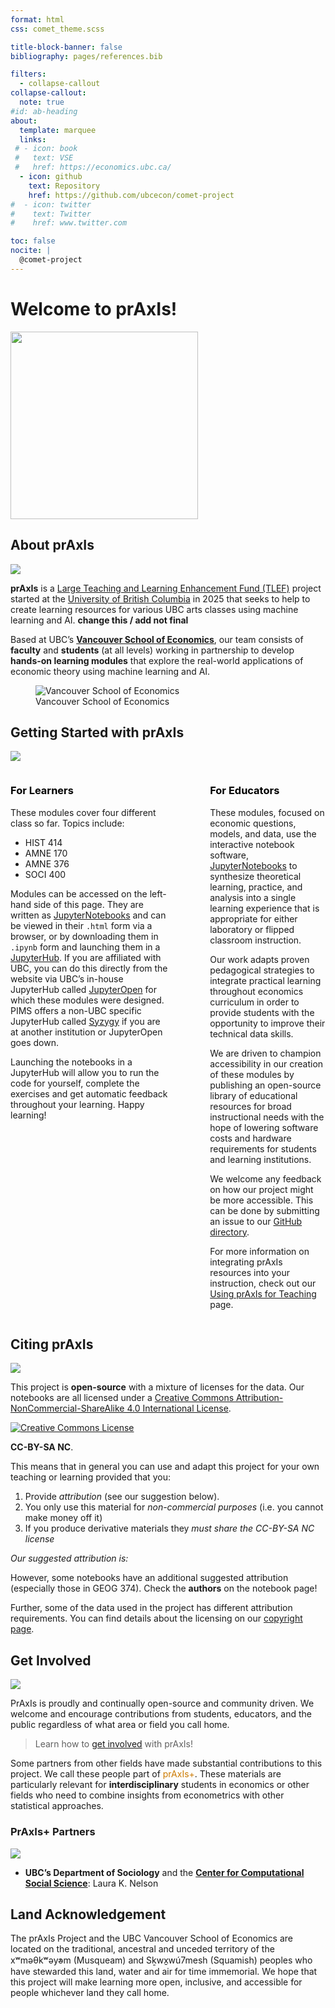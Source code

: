 ```yaml
---
format: html
css: comet_theme.scss

title-block-banner: false
bibliography: pages/references.bib

filters:
  - collapse-callout
collapse-callout:
  note: true
#id: ab-heading
about:
  template: marquee
  links: 
 # - icon: book
 #   text: VSE 
 #   href: https://economics.ubc.ca/
  - icon: github
    text: Repository
    href: https://github.com/ubcecon/comet-project 
#  - icon: twitter
#    text: Twitter
#    href: www.twitter.com

toc: false
nocite: |
  @comet-project
---
```


# Welcome to prAxIs! {.test}
![](media/praxis-badge.png){width="300" fig-align="center"}


## About prAxIs
![](media/banner.png)

**prAxIs**  is a [Large Teaching and Learning Enhancement Fund (TLEF)](https://tlef.ubc.ca/) project started at the [University of British Columbia](https://www.ubc.ca/) in 2025 that seeks to help to create learning resources for various UBC arts classes using machine learning and AI.  **change this / add not final**

Based at UBC’s [**Vancouver School of Economics**](https://economics.ubc.ca/), our team consists of **faculty** and **students** (at all levels) working in partnership to develop **hands-on learning modules** that explore the real-world applications of economic theory using machine learning and AI. 

![Vancouver School of Economics](media/ubc_vse.jpg){fig-alt="Vancouver School of Economics Building on UBC Musqueam campus"}

## Getting Started with prAxIs
![](media/banner.png)

:::: {.columns}

::: {.column width="55%"}
### <span style="color:#000000" > For Learners </span>
These modules cover four different class so far. Topics include:

* HIST 414
* AMNE 170
* AMNE 376
* SOCI 400

Modules can be accessed on the left-hand side of this page. They are written as [JupyterNotebooks](https://jupyter.org/) and can be viewed in their `.html` form via a browser, or by downloading them in `.ipynb` form and launching them in a [JupyterHub](https://jupyter.org/hub). If you are affiliated with UBC, you can do this directly from the website via UBC’s in-house JupyterHub called [JupyterOpen](https://open.jupyter.ubc.ca/) for which these modules were designed. PIMS offers a non-UBC specific JupyterHub called [Syzygy](https://syzygy.ca/) if you are at another institution or JupyterOpen goes down.

Launching the notebooks in a JupyterHub will allow you to run the code for yourself, complete the exercises and get automatic feedback throughout your learning. Happy learning! 
:::

::: {.column width="5%"}
<!-- empty column to create gap -->
:::

::: {.column width="40%"}
### <span style="color:#000000" > For Educators </span>
These modules, focused on economic questions, models, and data, use the interactive notebook software, [JupyterNotebooks](https://jupyter.org/) to synthesize theoretical learning, practice, and analysis into a single learning experience that is appropriate for either laboratory or flipped classroom instruction. 

Our work adapts proven pedagogical strategies to integrate practical learning throughout economics curriculum in order to provide students with the opportunity to improve their technical data skills. 

We are driven to champion accessibility in our creation of these modules by publishing an open-source library of educational resources for broad instructional needs with the hope of lowering software costs and hardware requirements for students and learning institutions.

We welcome any feedback on how our project might be more accessible. This can be done by submitting an issue to our [GitHub directory](https://github.com/ubcecon/comet-project). 

For more information on integrating prAxIs resources into your instruction, check out our [Using prAxIs for Teaching](pages/using_comet.qmd) page.
:::
::::

<!-- Graphviz::render_graph(..media/comet_flowchart.qmd) 

![Inside a Jupyter Notebook](media/jupyter_notebook.s){fig-align="center"} -->

## Citing prAxIs
![](media/banner.png)

This project is **open-source** with a mixture of licenses for the data.  Our notebooks are all licensed under a [Creative Commons Attribution-NonCommercial-ShareAlike 4.0 International License](http://creativecommons.org/licenses/by-nc-sa/4.0/). 

<div text-align="center"><a rel="license" href="http://creativecommons.org/licenses/by-nc-sa/4.0/"><img alt="Creative Commons License" style="border-width:0" src="https://i.creativecommons.org/l/by-nc-sa/4.0/88x31.png" /></a></div>
 **CC-BY-SA NC**.  

This means that in general you can use and adapt this project for your own teaching or learning provided that you: 

1. Provide *attribution* (see our suggestion below).  
2. You only use this material for *non-commercial purposes* (i.e. you cannot make money off it) 
3. If you produce derivative materials they *must share the CC-BY-SA NC license*

*Our suggested attribution is:*

::: {.callout-tip appearance="simple"}

:::{#refs}
:::

:::

However, some notebooks have an additional suggested attribution (especially those in GEOG 374).  Check the **authors** on the notebook page!

Further, some of the data used in the project has different attribution requirements.  You can find details about the licensing on our [copyright page](pages/copyright.qmd).


## Get Involved
![](media/banner.png)

PrAxIs is proudly and continually open-source and community driven. We welcome and encourage contributions from students, educators, and the public regardless of what area or field you call home.

> Learn how to [get involved](pages/get_involved.qmd) with prAxIs!

Some partners from other fields have made substantial contributions to this project.  We call these people part of <font color="#CC7A00"> prAxIs+</font>.  These materials are particularly relevant for **interdisciplinary** students in economics or other fields who need to combine insights from econometrics with other statistical approaches.


### PrAxIs+ Partners
![](media/banner.png)

* **UBC's Department of Sociology** and the [**Center for Computational Social Science**](https://ccss.arts.ubc.ca/): Laura K. Nelson

:::{.callout-tip icon="false" appearance="minimal"}
## Land Acknowledgement
The prAxIs Project and the UBC Vancouver School of Economics are located on the traditional, ancestral and unceded territory of the xʷməθkʷəy̓əm (Musqueam) and Sḵwx̱wú7mesh (Squamish) peoples who have stewarded this land, water and air for time immemorial.  We hope that this project will make learning more open, inclusive, and accessible for people whichever land they call home.
:::